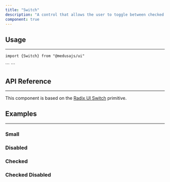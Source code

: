 ```yaml
---
title: "Switch"
description: "A control that allows the user to toggle between checked and not checked."
component: true
---
```


<ComponentExample name="switch-demo" />

## Usage

---

<Snippet>```import {Switch} from "@medusajs/ui"```</Snippet>

<Snippet>
  ```
  <Switch />
  ```
</Snippet>

## API Reference

---

This component is based on the [Radix UI Switch](https://www.radix-ui.com/primitives/docs/components/switch) primitive.

<ComponentProps component="switch" />

## Examples

---

### Small

<ComponentExample name="switch-small" />

### Disabled

<ComponentExample name="switch-disabled" />

### Checked

<ComponentExample name="switch-checked" />

### Checked Disabled

<ComponentExample name="switch-checked-disabled" />
